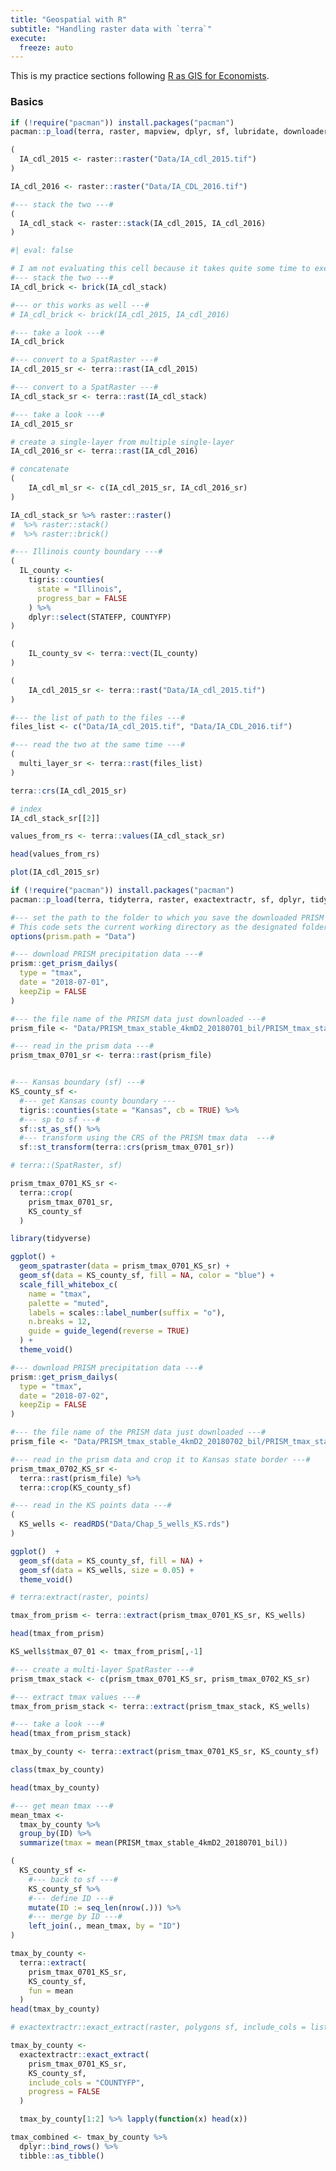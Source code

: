 ```yaml
---
title: "Geospatial with R"
subtitle: "Handling raster data with `terra`"
execute:
  freeze: auto
---
```


This is my practice sections following [R as GIS for Economists](https://tmieno2.github.io/R-as-GIS-for-Economists-Quarto/).

### Basics

```r
if (!require("pacman")) install.packages("pacman")
pacman::p_load(terra, raster, mapview, dplyr, sf, lubridate, downloader)

```

```r
(
  IA_cdl_2015 <- raster::raster("Data/IA_cdl_2015.tif")
)
```

```r
IA_cdl_2016 <- raster::raster("Data/IA_CDL_2016.tif")

#--- stack the two ---#
(
  IA_cdl_stack <- raster::stack(IA_cdl_2015, IA_cdl_2016)
)
```

```r
#| eval: false

# I am not evaluating this cell because it takes quite some time to execute.
#--- stack the two ---#
IA_cdl_brick <- brick(IA_cdl_stack)

#--- or this works as well ---#
# IA_cdl_brick <- brick(IA_cdl_2015, IA_cdl_2016)

#--- take a look ---#
IA_cdl_brick

```

```r
#--- convert to a SpatRaster ---#
IA_cdl_2015_sr <- terra::rast(IA_cdl_2015)

#--- convert to a SpatRaster ---#
IA_cdl_stack_sr <- terra::rast(IA_cdl_stack)

#--- take a look ---#
IA_cdl_2015_sr

```

```r
# create a single-layer from multiple single-layer
IA_cdl_2016_sr <- terra::rast(IA_cdl_2016)

# concatenate
(
    IA_cdl_ml_sr <- c(IA_cdl_2015_sr, IA_cdl_2016_sr)
)

```

```r
IA_cdl_stack_sr %>% raster::raster()
#  %>% raster::stack()
#  %>% raster::brick() 

```

```r
#--- Illinois county boundary ---#
(
  IL_county <- 
    tigris::counties(
      state = "Illinois", 
      progress_bar = FALSE
    ) %>%
    dplyr::select(STATEFP, COUNTYFP)
)

```

```r
(
    IL_county_sv <- terra::vect(IL_county)
)

```


```r
(
    IA_cdl_2015_sr <- terra::rast("Data/IA_cdl_2015.tif")
)

```

```r
#--- the list of path to the files ---#
files_list <- c("Data/IA_cdl_2015.tif", "Data/IA_CDL_2016.tif")

#--- read the two at the same time ---#
(
  multi_layer_sr <- terra::rast(files_list)
)

```

```r
terra::crs(IA_cdl_2015_sr)

```

```r
# index
IA_cdl_stack_sr[[2]]

```

```r
values_from_rs <- terra::values(IA_cdl_stack_sr)

head(values_from_rs)

```

```r
plot(IA_cdl_2015_sr)

```

```r
if (!require("pacman")) install.packages("pacman")
pacman::p_load(terra, tidyterra, raster, exactextractr, sf, dplyr, tidyr, data.table, prism, tictoc, tigris)

```

```r
#--- set the path to the folder to which you save the downloaded PRISM data ---#
# This code sets the current working directory as the designated folder
options(prism.path = "Data")

#--- download PRISM precipitation data ---#
prism::get_prism_dailys(
  type = "tmax",
  date = "2018-07-01",
  keepZip = FALSE
)

#--- the file name of the PRISM data just downloaded ---#
prism_file <- "Data/PRISM_tmax_stable_4kmD2_20180701_bil/PRISM_tmax_stable_4kmD2_20180701_bil.bil"

#--- read in the prism data ---#
prism_tmax_0701_sr <- terra::rast(prism_file)


#--- Kansas boundary (sf) ---#
KS_county_sf <-
  #--- get Kansas county boundary ---
  tigris::counties(state = "Kansas", cb = TRUE) %>%
  #--- sp to sf ---#
  sf::st_as_sf() %>%
  #--- transform using the CRS of the PRISM tmax data  ---#
  sf::st_transform(terra::crs(prism_tmax_0701_sr))
```

```r
# terra::(SpatRaster, sf)

prism_tmax_0701_KS_sr <- 
  terra::crop(
    prism_tmax_0701_sr,
    KS_county_sf
  )

library(tidyverse)

ggplot() +
  geom_spatraster(data = prism_tmax_0701_KS_sr) +
  geom_sf(data = KS_county_sf, fill = NA, color = "blue") +
  scale_fill_whitebox_c(
    name = "tmax",
    palette = "muted",
    labels = scales::label_number(suffix = "o"),
    n.breaks = 12,
    guide = guide_legend(reverse = TRUE)
  ) +
  theme_void()
```

```r
#--- download PRISM precipitation data ---#
prism::get_prism_dailys(
  type = "tmax",
  date = "2018-07-02",
  keepZip = FALSE
)

#--- the file name of the PRISM data just downloaded ---#
prism_file <- "Data/PRISM_tmax_stable_4kmD2_20180702_bil/PRISM_tmax_stable_4kmD2_20180702_bil.bil"

#--- read in the prism data and crop it to Kansas state border ---#
prism_tmax_0702_KS_sr <-
  terra::rast(prism_file) %>%
  terra::crop(KS_county_sf)

#--- read in the KS points data ---#
(
  KS_wells <- readRDS("Data/Chap_5_wells_KS.rds")
)

ggplot()  +
  geom_sf(data = KS_county_sf, fill = NA) +
  geom_sf(data = KS_wells, size = 0.05) +
  theme_void()

```

```r
# terra:extract(raster, points)

tmax_from_prism <- terra::extract(prism_tmax_0701_KS_sr, KS_wells)

head(tmax_from_prism)

KS_wells$tmax_07_01 <- tmax_from_prism[,-1]

```

```r
#--- create a multi-layer SpatRaster ---#
prism_tmax_stack <- c(prism_tmax_0701_KS_sr, prism_tmax_0702_KS_sr)

#--- extract tmax values ---#
tmax_from_prism_stack <- terra::extract(prism_tmax_stack, KS_wells)

#--- take a look ---#
head(tmax_from_prism_stack)

```

```r
tmax_by_county <- terra::extract(prism_tmax_0701_KS_sr, KS_county_sf)

class(tmax_by_county)

head(tmax_by_county)

```


```r
#--- get mean tmax ---#
mean_tmax <-
  tmax_by_county %>%
  group_by(ID) %>%
  summarize(tmax = mean(PRISM_tmax_stable_4kmD2_20180701_bil))

(
  KS_county_sf <-
    #--- back to sf ---#
    KS_county_sf %>%
    #--- define ID ---#
    mutate(ID := seq_len(nrow(.))) %>%
    #--- merge by ID ---#
    left_join(., mean_tmax, by = "ID")
)

```

```r
tmax_by_county <- 
  terra::extract(
    prism_tmax_0701_KS_sr,
    KS_county_sf,
    fun = mean
  )
head(tmax_by_county)
```

```r
# exactextractr::exact_extract(raster, polygons sf, include_cols = list of vars)

tmax_by_county <- 
  exactextractr::exact_extract(
    prism_tmax_0701_KS_sr,
    KS_county_sf,
    include_cols = "COUNTYFP",
    progress = FALSE
  )

  tmax_by_county[1:2] %>% lapply(function(x) head(x))

```

```r
tmax_combined <- tmax_by_county %>% 
  dplyr::bind_rows() %>% 
  tibble::as_tibble()

```